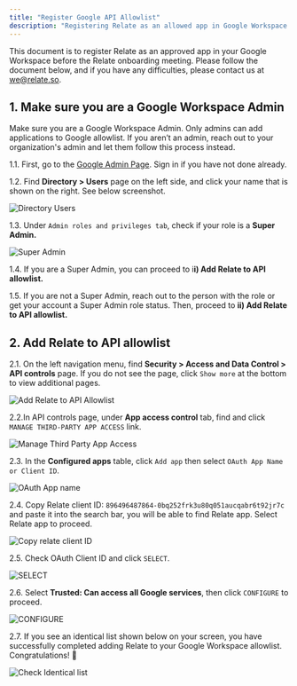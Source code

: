 ```yaml
---
title: "Register Google API Allowlist"
description: "Registering Relate as an allowed app in Google Workspace is required before the Relate onboarding meeting."
---
```


<Note>

This document is to register Relate as an approved app in your Google Workspace before the Relate onboarding meeting. Please follow the document below, and if you have any difficulties, please contact us at [we@relate.so](mailto:we@relate.so).

</Note>

## 1. Make sure you are a Google Workspace Admin

Make sure you are a Google Workspace Admin. Only admins can add applications to Google allowlist. If you aren’t an admin, reach out to your organization's admin and let them follow this process instead.

1.1. First, go to the [Google Admin Page](https://admin.google.com/). Sign in if you have not done already.

1.2. Find **Directory > Users** page on the left side, and click your name that is shown on the right. See below screenshot.

![Directory Users](/docs/images/setup/directory-users.png)

1.3. Under `Admin roles and privileges tab`, check if your role is a **Super Admin.**

![Super Admin](/docs/images/setup/super-admin.png)

1.4. If you are a Super Admin, you can proceed to i**i) Add Relate to API allowlist.**

1.5. If you are not a Super Admin, reach out to the person with the role or get your account a Super Admin role status. Then, proceed to **ii) Add Relate to API allowlist.**

## 2. Add Relate to API allowlist

2.1. On the left navigation menu, find **Security > Access and Data Control > API controls** page. If you do not see the page, click `Show more` at the bottom to view additional pages.

![Add Relate to API Allowlist](/docs/images/setup/add-relate-to-api-allowlist.png)

2.2.In API controls page, under **App access control** tab, find and click `MANAGE THIRD-PARTY APP ACCESS` link.

![Manage Third Party App Access](/docs/images/setup/app-access-control.png)

2.3. In the **Configured apps** table, click `Add app` then select `OAuth App Name or Client ID`.

![OAuth App name](/docs/images/setup/oauth-app-name.png)

2.4. Copy Relate client ID: `896496487864-0bq252frk3u80q051aucqabr6t92jr7c` and paste it into the search bar, you will be able to find Relate app. Select Relate app to proceed.

![Copy relate client ID](/docs/images/setup/copy-relate-client-id.png)

2.5. Check OAuth Client ID and click `SELECT`.

![SELECT](/docs/images/setup/select.png)

2.6. Select **Trusted: Can access all Google services**, then click `CONFIGURE` to proceed.

![CONFIGURE](/docs/images/setup/configure.png)

2.7. If you see an identical list shown below on your screen, you have successfully completed adding Relate to your Google Workspace allowlist. Congratulations! 🙌

![Check Identical list](/docs/images/setup/identical-list.png)

